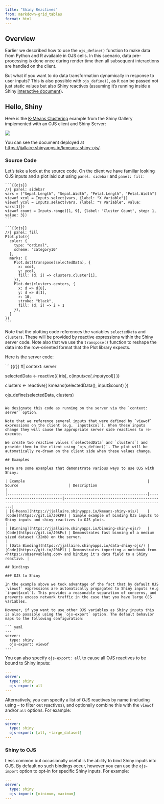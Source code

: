 ```yaml
---
title: "Shiny Reactives"
from: markdown-grid_tables
format: html
---
```


## Overview

Earlier we described how to use the `ojs_define()` function to make data from Python and R available in OJS cells. In this scenario, data pre-processing is done once during render time then all subsequent interactions are handled on the client.

But what if you want to do data transformation dynamically in response to user inputs? This is also possible with `ojs_define()`, as it can be passed not just static values but also Shiny reactives (assuming it's running inside a Shiny [interactive document](../shiny/)).

## Hello, Shiny

Here is the [K-Means Clustering](https://shiny.rstudio.com/gallery/kmeans-example.html) example from the Shiny Gallery implemented with an OJS client and Shiny Server:

[![](images/kmeans-shiny-ojs.png){.border}](https://jjallaire.shinyapps.io/kmeans-shiny-ojs/)

You can see the document deployed at <https://jjallaire.shinyapps.io/kmeans-shiny-ojs/>.

### Source Code

Let's take a look at the source code. On the client we have familiar looking OJS inputs and a plot laid out using `panel: sidebar` and `panel: fill`:

    ```{{ojs}}
    //| panel: sidebar
    vars = ["Sepal.Length", "Sepal.Width", "Petal.Length", "Petal.Width"]
    viewof xcol = Inputs.select(vars, {label: "X Variable"})
    viewof ycol = Inputs.select(vars, {label: "Y Variable", value: vars[1]})
    viewof count = Inputs.range([1, 9], {label: "Cluster Count", step: 1, value: 3})
    ```

    ```{{ojs}}
    //| panel: fill
    Plot.plot({
      color: {
        type: "ordinal",
        scheme: "category10"
      },
      marks: [
        Plot.dot(transpose(selectedData), {
          x: xcol,
          y: ycol,
          fill: (d, i) => clusters.cluster[i],
        }),
        Plot.dot(clusters.centers, { 
          x: d => d[0],
          y: d => d[1],
          r: 10,
          stroke: "black",
          fill: (d, i) => i + 1
        }),
      ]
    })
    ```

Note that the plotting code references the variables `selectedData` and `clusters`. These will be provided by reactive expressions within the Shiny server code. Note also that we use the `transpose()` function to reshape the data into the row-oriented format that the Plot library expects.

Here is the server code:

``` {{r}}
#| context: server

selectedData <- reactive({
  iris[, c(input$xcol, input$ycol)]
})

clusters <- reactive({
  kmeans(selectedData(), input$count)
})

ojs_define(selectedData, clusters)
```

We designate this code as running on the server via the `context: server` option.

Note that we reference several inputs that were defined by `viewof` expressions on the client (e.g. `input$xcol`). When these inputs change they will cause the appropriate server side reactives to re-execute.

We create two reactive values (`selectedData` and `clusters`) and provide them to the client using `ojs_define()`. The plot will be automatically re-drawn on the client side when these values change.

## Examples

Here are some examples that demonstrate various ways to use OJS with Shiny:

| Example                                                        | Source                       | Description                                                                                                        |
|----------------------------------------------------------------|------------------------------|--------------------------------------------------------------------------------------------------------------------|
| [K-Means](https://jjallaire.shinyapps.io/kmeans-shiny-ojs/)    | [Code](https://git.io/J0kPK) | Simple example of binding OJS inputs to Shiny inputs and shiny reactives to OJS plots.                             |
| [Binning](https://jjallaire.shinyapps.io/binning-shiny-ojs/)   | [Code](https://git.io/J0kPu) | Demonstrates fast binning of a medium sized dataset (32mb) on the server.                                          |
| [Data Binding](https://jjallaire.shinyapps.io/data-shiny-ojs/) | [Code](https://git.io/J0kPl) | Demonstrates importing a notebook from <https://observablehq.com> and binding it's data field to a Shiny reactive. |

## Bindings

### OJS to Shiny

In the example above we took advantage of the fact that by default OJS `viewof` expressions are automatically propagated to Shiny inputs (e.g `input$xcol`). This provides a reasonable separation of concerns, and prevents excess network traffic in the case that you have large OJS variables.

However, if you want to use other OJS variables as Shiny inputs this is also possible using the `ojs-export` option. The default behavior maps to the following configuration:

``` yaml
---
server:
  type: shiny
  ojs-export: viewof
---
```

You can also specify `ojs-export: all` to cause all OJS reactives to be bound to Shiny inputs:

``` yaml
---
server:
  type: shiny
  ojs-export: all
---
```

Alternatively, you can specify a list of OJS reactives by name (including using `~` to filter out reactives), and optionally combine this with the `viewof` and/or `all` options. For example:

``` yaml
---
server:
  type: shiny
  ojs-export: [all, ~large_dataset]
---
```

### Shiny to OJS

Less common but occasionally useful is the ability to bind Shiny inputs into OJS. By default no such bindings occur, however you can use the `ojs-import` option to opt-in for specific Shiny inputs. For example:

``` yaml
---
server: 
  type: shiny
  ojs-import: [minimum, maximum]
---
```
